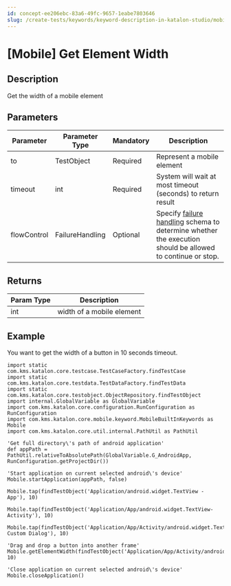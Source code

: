 ```yaml
---
id: concept-ee206ebc-83a6-49fc-9657-1eabe7803646
slug: /create-tests/keywords/keyword-description-in-katalon-studio/mobile-keywords/mobile-get-element-width
---
```


# \[Mobile\] Get Element Width

## Description

Get the width of a mobile element

## Parameters

<table><tr><th>Parameter</th><th>Parameter Type</th><th>Mandatory</th><th>Description</th></tr><tbody><tr><td>to</td><td>TestObject</td><td>Required</td><td>Represent a mobile element</td></tr><tr><td>timeout</td><td>int</td><td>Required</td><td>System will wait at most timeout (seconds) to return result</td></tr><tr><td>flowControl</td><td>FailureHandling</td><td>Optional</td><td>Specify <a href="/maintain/configure-failure-handling-settings-in-katalon-studio" >failure handling</a> schema to determine whether the execution should be allowed to continue or stop.</td></tr></tbody></table>

## Returns

<table><tr><th>Param Type</th><th>Description</th></tr><tbody><tr><td>int</td><td>width of a mobile element</td></tr></tbody></table>

## Example

You want to get the width of a button in 10 seconds timeout.

```
import static com.kms.katalon.core.testcase.TestCaseFactory.findTestCase
import static com.kms.katalon.core.testdata.TestDataFactory.findTestData
import static com.kms.katalon.core.testobject.ObjectRepository.findTestObject
import internal.GlobalVariable as GlobalVariable
import com.kms.katalon.core.configuration.RunConfiguration as RunConfiguration
import com.kms.katalon.core.mobile.keyword.MobileBuiltInKeywords as Mobile
import com.kms.katalon.core.util.internal.PathUtil as PathUtil

'Get full directory\'s path of android application'
def appPath = PathUtil.relativeToAbsolutePath(GlobalVariable.G_AndroidApp, RunConfiguration.getProjectDir())

'Start application on current selected android\'s device'
Mobile.startApplication(appPath, false)

Mobile.tap(findTestObject('Application/android.widget.TextView - App'), 10)

Mobile.tap(findTestObject('Application/App/android.widget.TextView-Activity'), 10)

Mobile.tap(findTestObject('Application/App/Activity/android.widget.TextView-Custom Dialog'), 10)

'Drag and drop a button into another frame'
Mobile.getElementWidth(findTestObject('Application/App/Activity/android.widget.Button'), 10)

'Close application on current selected android\'s device'
Mobile.closeApplication()

```